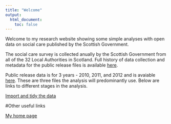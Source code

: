 ```yaml
---
title: "Welcome"
output:
  html_document:
    toc: false
---
```


Welcome to my research website showing some simple analyses with open data on social care published by the Scottish Government.

The social care survey is collected anually by the Scottish Government from all of the 32 Local Authorities in Scotland. Full history of data collection and metadata for the public release files is available [here](http://www.gov.scot/Resource/0040/00409164.pdf). 

Public release data is for 3 years - 2010, 2011, and 2012 and is avaiable [here](http://www.gov.scot/Topics/Statistics/Browse/Health/Data/HomeCare/HSC-Datasets-HCPRF). These are three files the analysis will predominantly use. Below are links to different stages in the analysis.

[Import and tidy the data](01_import_and_tidy.html)

#Other useful links

[My home page](http://www.davidhen.com)




